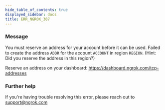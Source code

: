 ```yaml
---
hide_table_of_contents: true
displayed_sidebar: docs
title: ERR_NGROK_307
---
```


### Message

You must reserve an address for your account before it can be used.
Failed to create the address `ADDR` for the account `ACCOUNT` in region `REGION`.
(Hint: Did you reserve the address in this region?)

Reserve an address on your dashboard: https://dashboard.ngrok.com/tcp-addresses

<ErrorDetails />

### Further help

If you're having trouble resolving this error, please reach out to [support@ngrok.com](mailto:support@ngrok.com?subject=Help%20with%20ERR_NGROK_307)
